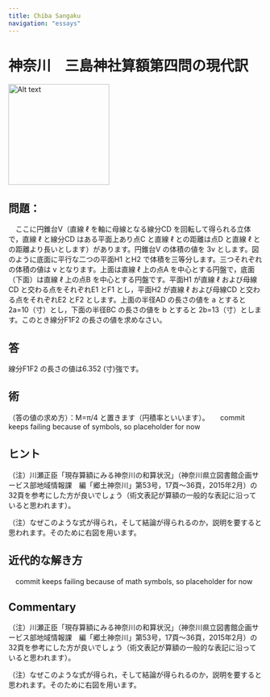```yaml
---
title: Chiba Sangaku
navigation: "essays"
---
```


# 神奈川　三島神社算額第四問の現代訳

<img src="https://tonothan.github.io/mishima-kanagawa-hintdrawing.png" alt="Alt text" width="200" height="auto" />
 
## 問題：
　ここに円錐台V（直線 ℓ を軸に母線となる線分CD を回転して得られる立体で，直線 ℓ と線分CD はある平面上あり点C と直線 ℓ との距離は点D と直線 ℓ との距離より長いとします）があります。円錐台V の体積の値を 3v  とします。図のように底面に平行な二つの平面H1 とH2 で体積を三等分します。三つそれぞれの体積の値は v となります。上面は直線 ℓ 上の点A を中心とする円盤で，底面（下面）は直線 ℓ 上の点B を中心とする円盤です。平面H1 が直線 ℓ および母線CD と交わる点をそれぞれE1 とF1 とし，平面H2 が直線 ℓ および母線CD と交わる点をそれぞれE2 とF2 とします。上面の半径AD の長さの値を a とすると 2a=10（寸）とし，下面の半径BC の長さの値を b とすると 2b=13（寸）とします。このとき線分F1F2 の長さの値を求めなさい。

## 答

線分F1F2 の長さの値は6.352 (寸)強です。
 
## 術

（答の値の求め方）：M=π/4 と置きます（円積率といいます）。
　
commit keeps failing because of symbols, so placeholder for now

## ヒント



（注）川瀬正臣「現存算額にみる神奈川の和算状況」（神奈川県立図書館企画サービス部地域情報課　編「郷土神奈川」第53号，17頁～36頁，2015年2月）の32頁を参考にした方が良いでしょう（術文表記が算額の一般的な表記に沿っていると思われます）。

（注）なぜこのような式が得られ，そして結論が得られるのか，説明を要すると思われます。そのために右図を用います。

## 近代的な解き方

　commit keeps failing because of math symbols, so placeholder for now

## Commentary

（注）川瀬正臣「現存算額にみる神奈川の和算状況」（神奈川県立図書館企画サービス部地域情報課　編「郷土神奈川」第53号，17頁～36頁，2015年2月）の32頁を参考にした方が良いでしょう（術文表記が算額の一般的な表記に沿っていると思われます）。

（注）なぜこのような式が得られ，そして結論が得られるのか，説明を要すると思われます。そのために右図を用います。









